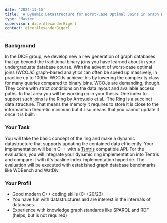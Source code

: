 ```yaml
---
date: '2024-11-15'
title: 'A Dynamic Datastructure for Worst-Case Optimal Joins in Graph Databases'
type: 'Master'
supervisor: dice:AlexanderBigerl
contact: dice:AlexanderBigerl
---
```


### Background 

In the DICE group, we develop new a new generation of graph databases that go beyond the traditional binary joins you have learned about in your undergraduate database course. 
With the advent of worst-case optimal joins (WCOJs) graph-based analytics can often be speed up massively, in practice up to 1000x. WCOJs achieve this by lowering the complexity class for many queries compared to binary joins. 
WCOJs are demanding, though. They come with strict conditions on the data layout and available access paths. In that area you will be working on in your thesis. 
One index to support such joins is [the Ring](https://dl.acm.org/doi/10.1145/3644824) by Arroyuelo et.al.. The Ring is a succinct data structure. That means the memory it requires to store it is close to the informantion theoretic minimum but it also means that you cannot update it once it is built. 

### Your Task
You will take the basic concept of the ring and make a dynamic datastructure that supports updating the contained data efficiently. 
Your implementation will be in C++ with a [Tentris](https://tentris.dice-research.org/) compatible API. 
For the evaluation, you will integrate your dynamic ring implementation into Tentris and compare it with it's basline index implementation hypertrie. 
The evaluation will be executed with established graph database benchmarks like WDBench and WatDiv.

### Your Profil 
* Good modern C++ coding skills (C++20/23)
* You have fun with datastructures and are interest in the internals of databases.
* Experience with knowledge graph standards like SPARQL and RDF (helps, but is not required)



